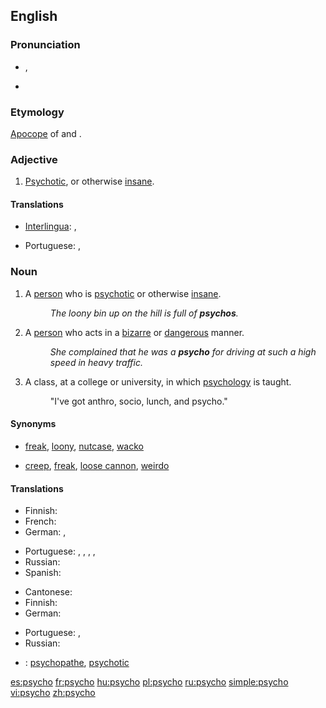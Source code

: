 ==English==

===Pronunciation===
* {{IPA|/ˈsaɪkoʊ/}}, {{SAMPA|/"saIkoU/}}
* {{rhymes|aɪkəʊ}}

===Etymology===
[[apocope|Apocope]] of {{term|psychotic|lang=en}} and {{term|psychopath|lang=en}}.

===Adjective===
{{en-adj}}

# {{colloquial|or|pejoative}} [[psychotic|Psychotic]], or otherwise [[insane]].

====Translations====
{{trans-top|''(colloquial or pejorative)'' Psychotic}}
* [[Interlingua]]: {{t|ia|psychotic}}, {{t|ia|psychopathic}}
{{trans-mid}}
* Portuguese: {{t|pt|psicótico|m}}, {{t|pt|psicopático|m}}
{{trans-bottom}}

===Noun===
{{en-noun}}

# {{pejorative|slang}} A [[person]] who is [[psychotic]] or otherwise [[insane]].
#: ''The loony bin up on the hill is full of '''psychos'''.''
# {{pejorative|slang}} A [[person]] who acts in a [[bizarre]] or [[dangerous]] manner.
#: ''She complained that he was a '''psycho''' for driving at such a high speed in heavy traffic.''
# {{informal}} A class, at a college or university, in which [[psychology]] is taught.
#: "I've got anthro, socio, lunch, and psycho."

====Synonyms====
* {{sense|pejorative for a pyschotic or otherwise insane person}} [[freak]], [[loony]], [[nutcase]], [[wacko]]
* {{sense|pejorative for a person acting in a bizarre or dangerous manner}} [[creep]], [[freak]], [[loose cannon]], [[weirdo]]

====Translations====
{{trans-top|psychotic or otherwise insane person}}
* Finnish: {{t-|fi|kaistapää}}
* French: {{t|fr|psychopathe}}
* German: {{t|de|Psycho|m}} {{qualifier|slang}}, {{t|de|Psychopath|m}}
{{trans-mid}}
* Portuguese: {{t|pt|psicopata|m|f}}, {{t|pt|psicótico|m}}, {{t|pt|louco|m}}, {{t|pt|doido|m}}, {{t|pt|insano|m}}
* Russian: {{t|ru|псих|m|tr=psix|sc=Cyrl}}
* Spanish: {{t-|es|psicópata|m|f}}
{{trans-bottom}}

{{trans-top|person acting in a bizarre or dangerous manner}}
* Cantonese: {{t|yue|癡線佬|sc=Hani}}
* Finnish: {{t-|fi|kaistapää}}
* German: {{t|de|Verrückte|m|f}}
{{trans-mid}}
* Portuguese: {{t|pt|sicopata|m|f}}, {{t|pt|psicótico|m}}
* Russian: {{t|ru|псих|m|tr=psix|sc=Cyrl}}
{{trans-bottom}}

{{checktrans-top}}
* {{ttbc|ia}}: [[psychopathe]], [[psychotic]]
{{checktrans-bottom}}

[[es:psycho]]
[[fr:psycho]]
[[hu:psycho]]
[[pl:psycho]]
[[ru:psycho]]
[[simple:psycho]]
[[vi:psycho]]
[[zh:psycho]]